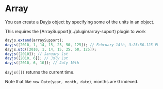 
# Array

You can create a Dayjs object by specifying some of the units in an object.

<Callout>
  This requires the [ArraySupport](../plugin/array-suport) plugin to work
</Callout>

```js
dayjs.extend(arraySupport);
dayjs([2010, 1, 14, 15, 25, 50, 125]); // February 14th, 3:25:50.125 PM
dayjs.utc([2010, 1, 14, 15, 25, 50, 125]);
dayjs([2010]); // January 1st
dayjs([2010, 6]); // July 1st
dayjs([2010, 6, 10]); // July 10th
```

`dayjs([])` returns the current time.

Note that like `new Date(year, month, date)`, months are 0 indexed.
